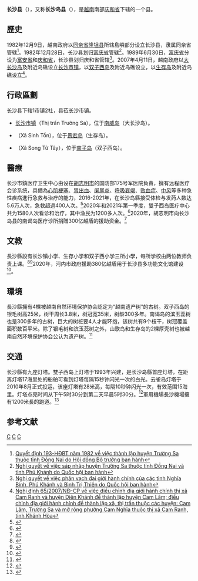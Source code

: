{{Otheruses|长沙县|subject=[[越南|越南]][[庆和省|庆和省]]的一个县|other=[[中国|中国]][[湖南省|湖南省]]的一个县}}
{{Infobox Settlement
|name                   = 长沙县
|settlement_type        = 县
|official_name          = 
|other_name             = 
|native_name            = {{lang|vi|Huyện Trường Sa}}
|nickname               = 
|motto                  = 
|image_skyline          = Truong Sa lon.JPG
|imagesize              = 
|image_caption          = 
|image_flag             = 
|flag_size              = 
|image_seal             = 
|seal_size              = 
|image_shield           = 
|shield_size            = 
|image_blank_emblem     = 
|blank_emblem_size      = 
|image_map              = {{Infobox mapframe|frame-width=250|zoom=08}}
|mapsize                = 
|map_caption            = 
|image_map1             = 
|mapsize1               = 
|map_caption1           = 
|pushpin_map            = Vietnam
|pushpin_label_position = bottom
|pushpin_map_caption    = 
|pushpin_map1           = 
|pushpin_label_position1= 
|pushpin_map_caption1   = 
|subdivision_type       = [[国家|国家]]
|subdivision_name       = {{flag|Vietnam}}
|subdivision_type1      = [[越南行政区划|省]]
|subdivision_name1      = [[庆和省|庆和省]]
|subdivision_type2      = 行政区划
|subdivision_name2      = 1市镇2社
|subdivision_type3      = 
|subdivision_name3      = 
|seat_type              = 县莅
|seat                   = [[长沙市镇|长沙市镇]]
|government_type        = 
|leader_title           = 
|leader_name            = 
|leader_title1          = 
|leader_name1           = 
|established_title      = 
|established_date       = 
|area_magnitude         = 
|unit_pref              = 
|area_footnotes         = 
|area_total_km2         = 496
|area_land_km2          = 
|area_water_km2         = 
|area_water_percent     = 
|area_urban_km2         = 
|area_metro_km2         = 
|population_as_of       = 2009年
|population_footnotes   = 
|population_note        = 
|population_total       = 195
|population_density_km2 = auto
|population_metro             = 
|population_density_metro_km2 = 
|population_urban             = 
|population_density_urban_km2 = 
|timezone               = [[越南标准时间|越南标准时间]]
|utc_offset             = +7
|elevation_footnotes    = 
|elevation_m            = 
|coor_type              = 
|coordinates            = {{coord|8|58|54|N|108|15|55|E}}
|postal_code_type       = 
|postal_code            = 
|area_code              = 
|website                = [https://truongsa.khanhhoa.gov.vn 长沙县电子信息门户网站]
|footnotes              = 
}}
'''长沙县'''（{{vie|v=Huyện Trường Sa|hn=縣長沙}}），又称'''长沙岛县'''（{{vie|v=Huyện đảo Trường Sa|hn=縣島長沙}}），是[[越南|越南]]南部[[庆和省|庆和省]]下辖的一个县。

==歷史==
1982年12月9日，越南政府以[[同奈省|同奈省]][[隆坦县|隆坦县]]所辖島嶼部分设立长沙县，隶属同奈省管辖<ref>[https://thuvienphapluat.vn/van-ban/Bo-may-hanh-chinh/Quyet-dinh-193-HDBT-thanh-lap-huyen-Truong-Sa-tinh-Dong-Nai/44710/noi-dung.aspx Quyết định 193-HĐBT năm 1982 về việc thành lập huyện Trường Sa thuộc tỉnh Đồng Nai do Hội đồng Bộ trưởng ban hành]</ref>。1982年12月28日，长沙县划归[[富庆省|富庆省]]管辖<ref>[https://thuvienphapluat.vn/van-ban/Bo-may-hanh-chinh/Nghi-quyet-sap-nhap-huyen-Truong-Sa-thuoc-tinh-Dong-Nai-va-tinh-Phu-Khanh/42760/noi-dung.aspx Nghị quyết về việc sáp nhập huyện Trường Sa thuộc tỉnh Đồng Nai và tỉnh Phú Khánh do Quốc hội ban hành]</ref>。1989年6月30日，[[富庆省|富庆省]]分设为[[富安省|富安省]]和[[庆和省|庆和省]]，长沙县划归庆和省管辖<ref>[https://thuvienphapluat.vn/van-ban/Bo-may-hanh-chinh/Nghi-quyet-phan-vach-dai-gioi-hanh-chinh-cua-cac-tinh-Nghia-Binh-Phu-Khanh-va-Binh-Tri-Thien-42792.aspx Nghị quyết về việc phân vạch đại giới hành chính của các tỉnh Nghĩa Bình, Phú Khánh và Bình Trị Thiên do Quốc hội ban hành]</ref>。2007年4月11日，越南政府以[[南威岛|大长沙岛]]及附近岛礁设立[[长沙市镇|长沙市镇]]，以[[南子岛|双子西岛]]及附近岛礁设立{{link-vi|双子西社|Song Tử Tây (xã)}}，以[[景宏岛|生存岛]]及附近岛礁设立{{link-vi|生存社|Sinh Tồn (xã)}}<ref>[https://thuvienphapluat.vn/van-ban/Bat-dong-san/Nghi-dinh-65-2007-ND-CP-dieu-chinh-dia-gioi-hanh-chinh-thi-xa-Cam-Ranh-Truong-Sa-Cam-Nghia-huyen-Dien-Khanh-lap-huyen-xa-tinh-khanh-Hoa-18319.aspx Nghị định 65/2007/NĐ-CP về việc điều chỉnh địa giới hành chính thị xã Cam Ranh và huyện Diên Khánh để thành lập huyện Cam Lâm; điều chỉnh địa giới hành chính để thành lập xã, thị trấn thuộc các huyện: Cam Lâm, Trường Sa và mở rộng phường Cam Nghĩa thuộc thị xã Cam Ranh, tỉnh Khánh Hòa]</ref>。

==行政區劃==
长沙县下辖1市镇2社，县莅长沙市镇。
*[[长沙市镇|长沙市镇]]（Thị trấn Trường Sa），位于[[南威岛|南威岛]]（大长沙岛）。
*{{link-vi|生存社|Sinh Tồn (xã)}}（Xã Sinh Tồn），位于[[景宏岛|景宏岛]]（生存岛）。
*{{link-vi|双子西社|Song Tử Tây (xã)}}（Xã Song Tử Tây），位于[[南子岛|南子岛]]（双子西岛）。

==醫療==
长沙市鎮医疗卫生中心由设在[[胡志明市|胡志明市]]的国防部175号军医院負責，擁有远程医疗会诊系统，具備為[[心肌梗塞|心肌梗塞]]、[[胃出血|胃出血]]、[[阑尾炎|阑尾炎]]、[[呼吸衰竭|呼吸衰竭]]、[[败血症|败血症]]、[[中风|中风]]等多种急性疾病進行急救与治疗的能力，2016-2021年，在长沙岛縣接受体检与发药人数达5.6万人次，急救超過400人次。<ref>{{cite news|title=越南海洋岛屿：长沙镇医疗卫生中心——海上居民的依靠点|url=https://zh.vietnamplus.vn/%E8%B6%8A%E5%8D%97%E6%B5%B7%E6%B4%8B%E5%B2%9B%E5%B1%BF%E9%95%BF%E6%B2%99%E9%95%87%E5%8C%BB%E7%96%97%E5%8D%AB%E7%94%9F%E4%B8%AD%E5%BF%83%E6%B5%B7%E4%B8%8A%E5%B1%85%E6%B0%91%E7%9A%84%E4%BE%9D%E9%9D%A0%E7%82%B9/142345.vnp|date=2021-07-12|work=越通社}}</ref>2020年和2021年第一季度，雙子西岛医疗中心共为1580人次看诊和治疗，其中渔民为1200多人次。<ref>{{cite news|title=海上战士干部一直与渔民并肩同行|url=https://zh.vietnamplus.vn/%E6%B5%B7%E4%B8%8A%E6%88%98%E5%A3%AB%E5%B9%B2%E9%83%A8%E4%B8%80%E7%9B%B4%E4%B8%8E%E6%B8%94%E6%B0%91%E5%B9%B6%E8%82%A9%E5%90%8C%E8%A1%8C/141534.vnp|date=2021-06-28|work=越通社}}</ref>2020年，胡志明市向长沙岛县的南谒岛医疗诊所捐贈300亿越盾的援助资金。<ref>{{cite news|title=胡志明市向长沙岛县南谒岛援建医疗诊所|url=https://zh.vietnamplus.vn/%E8%83%A1%E5%BF%97%E6%98%8E%E5%B8%82%E5%90%91%E9%95%BF%E6%B2%99%E5%B2%9B%E5%8E%BF%E5%8D%97%E8%B0%92%E5%B2%9B%E6%8F%B4%E5%BB%BA%E5%8C%BB%E7%96%97%E8%AF%8A%E6%89%80/113356.vnp|date=2020-04-29|work=越通社}}</ref>

==文教==
長沙縣設有长沙镇小学、生存小学和双子西小学三所小學，每所学校由两位教师负责上课。<ref>{{cite news|title=长沙岛县学生兴高采烈参加新学年开学典礼|url=https://zh.vietnamplus.vn/%E9%95%BF%E6%B2%99%E5%B2%9B%E5%8E%BF%E5%AD%A6%E7%94%9F%E5%85%B4%E9%AB%98%E9%87%87%E7%83%88%E5%8F%82%E5%8A%A0%E6%96%B0%E5%AD%A6%E5%B9%B4%E5%BC%80%E5%AD%A6%E5%85%B8%E7%A4%BC/145154.vnp|date=2021-09-01|work=越通社}}</ref><ref>{{cite news|title=长沙岛县干部战士给学生们的梦想插上翅膀|url=https://zh.vietnamplus.vn/%E9%95%BF%E6%B2%99%E5%B2%9B%E5%8E%BF%E5%B9%B2%E9%83%A8%E6%88%98%E5%A3%AB%E7%BB%99%E5%AD%A6%E7%94%9F%E4%BB%AC%E7%9A%84%E6%A2%A6%E6%83%B3%E6%8F%92%E4%B8%8A%E7%BF%85%E8%86%80/140848.vnp|date=2021-06-14|work=越通社}}</ref>2020年，河内市政府援助380亿越盾用于长沙县多功能文化馆建设<ref>{{cite news|title=河内市援建长沙岛县多功能文化馆|url=https://zh.vietnamplus.vn/%E6%B2%B3%E5%86%85%E5%B8%82%E6%8F%B4%E5%BB%BA%E9%95%BF%E6%B2%99%E5%B2%9B%E5%8E%BF%E5%A4%9A%E5%8A%9F%E8%83%BD%E6%96%87%E5%8C%96%E9%A6%86/119425.vnp|date=2020-07-02|work=越通社}}</ref>。

==環境==
長沙縣拥有4棵被越南自然环境保护协会認定为“越南遗产树”的古树。双子西岛的银毛树高25米，树干周长3.8米，树冠宽35米，树龄300多年。南谒岛的滨玉蕊树也是300多年的古树，巨大的树桩要4人才能环抱，该树共有9个枝干，树冠覆盖面积数百平米。除了银毛树和滨玉蕊树之外，山歌岛和生存岛的2棵厚壳树也被越南自然环境保护协会公认为遗产树。<ref>{{cite news|title=遗产树——长沙群岛的领土主权界碑|url=https://zh.vietnamplus.vn/%E9%81%97%E4%BA%A7%E6%A0%91%E9%95%BF%E6%B2%99%E7%BE%A4%E5%B2%9B%E7%9A%84%E9%A2%86%E5%9C%9F%E4%B8%BB%E6%9D%83%E7%95%8C%E7%A2%91/141223.vnp|date=2021-06-21|work=越通社}}</ref>

==交通==
长沙縣有九座灯塔。雙子西岛上灯塔于1993年兴建，是长沙岛縣首座灯塔，在距离灯塔17海里处的船舶可看到灯塔每隔15秒钟闪光一次的白光。云雀岛灯塔于2010年8月正式投运，该座灯塔有28米高，每隔10秒钟闪光一次，有效范围15海里。灯塔点亮时间从下午5时30分到第二天早晨5时30分。<ref>{{cite news|title=灯塔——国家海上主权之光|url=https://zh.vietnamplus.vn/%E7%81%AF%E5%A1%94%E5%9B%BD%E5%AE%B6%E6%B5%B7%E4%B8%8A%E4%B8%BB%E6%9D%83%E4%B9%8B%E5%85%89/140533.vnp|date=2021-06-07|work=越通社}}</ref>軍用機場長沙機場擁有1200米長的跑道。<ref>{{cite web|url=https://tsty.khanhhoa.gov.vn/vi/truong-sa-than-yeu-006/chuyen-ke-tren-duong-bang-truong-sa|title=Chuyện kể trên đường băng Trường Sa|url-status=live}}</ref>

==参考文献==
{{reflist}}

{{庆和省行政区划}}
{{越南南中部之县市镇区域划分}}

[[Category:越南岛县|C]]
[[Category:越南县份|C]]
[[Category:庆和省|C]]